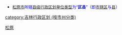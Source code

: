 {{Catnav|頁面分類|...|中国各省行政区划|吉林行政区划|吉林市州|吉林地级市|松原}}
{{Catnav|頁面分類|...|中国各省行政区划|吉林行政区划|吉林市州|吉林行政区划 (按市州分类)}}
{{catmore|松原市 (吉林省)}}

* <span style="font-size:small; color:#0000FF">[[松原市_(吉林省)|松原市]]所辖[[县级行政区|县级行政区划单位类型]]为“'''区县'''”（即[[市辖区|市辖区]]与[[县|县]]）</span>

[[Category:松原|]]
[[category:吉林行政区划_(按市州分类)|category:吉林行政区划 (按市州分类)]]